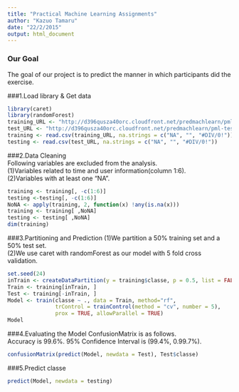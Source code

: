 ```yaml
---
title: "Practical Machine Learning Assignments"
author: "Kazuo Tamaru"
date: "22/2/2015"
output: html_document
---
```


### Our Goal
The goal of our project is to predict the manner in which participants did the exercise.  

###1.Load library & Get data
```r
library(caret)
library(randomForest)
training_URL <- "http://d396qusza40orc.cloudfront.net/predmachlearn/pml-training.csv"
test_URL <- "http://d396qusza40orc.cloudfront.net/predmachlearn/pml-testing.csv"
training <- read.csv(training_URL, na.strings = c("NA", "", "#DIV/0!"))
testing <- read.csv(test_URL, na.strings = c("NA", "", "#DIV/0!"))
```

###2.Data Cleaning  
Following variables are excluded from the analysis.  
 (1)Variables related to time and user information(column 1:6).  
 (2)Variables with at least one “NA”. 
```r
training <- training[, -c(1:6)]
testing <-testing[, -c(1:6)]
NoNA <- apply(training, 2, function(x) !any(is.na(x)))
training <- training[ ,NoNA]
testing <- testing[ ,NoNA]
dim(training)
```

###3.Partitioning and Prediction
(1)We partition a 50% training set and a 50% test set.  
(2)We use caret with randomForest as our model with 5 fold cross validation.
```r
set.seed(24)
inTrain <- createDataPartition(y = training$classe, p = 0.5, list = FALSE)
Train <- training[inTrain, ]
Test <- training[-inTrain, ]
Model <- train(classe ~ ., data = Train, method="rf",
               trControl = trainControl(method = "cv", number = 5),
               prox = TRUE, allowParallel = TRUE)
Model
```

###4.Evaluating the Model
ConfusionMatrix is as follows.  
Accuracy is 99.6%. 95% Confidence Interval is (99.4%, 0.99.7%).
```r
confusionMatrix(predict(Model, newdata = Test), Test$classe)
```

###5.Predict classe
```r
predict(Model, newdata = testing)
```
